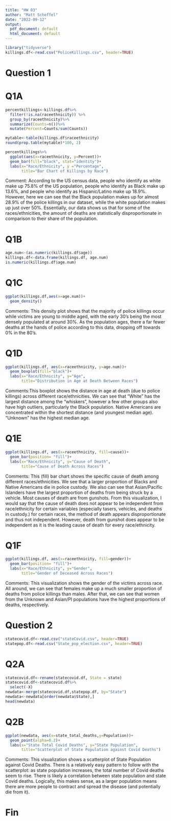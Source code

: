 ```yaml
---
title: "HW 03"
author: "Matt Scheffel"
date: "2022-09-12"
output:
  pdf_document: default
  html_document: default
---
```


```r
library("tidyverse")
killings.df<-read.csv("PoliceKillings.csv", header=TRUE)
```

# Question 1

# Q1A

```r
percentkillings<-killings.df%>%
  filter(!is.na(raceethnicity)) %>%
  group_by(raceethnicity)%>%
  summarize(Counts=n())%>%
  mutate(Percent=Counts/sum(Counts))

mytable<-table(killings.df$raceethnicity)
round(prop.table(mytable)*100, 2)

percentkillings%>%
  ggplot(aes(x=raceethnicity, y=Percent))+
  geom_bar(fill="black", stat="identity")+
  labs(x="Race/Ethnicity", y ="Percentage",
       title="Bar Chart of Killings by Race")
```

Comment: According to the US census data, people who identify as white make up 75.8% of the US population, people who identify as Black make up 13.6%, and people who identify as Hispanic/Latino make up 18.9%. However, here we can see that the Black population makes up for almost 28.9% of the police killings in our dataset, while the white population makes up just over 50%. Essentially, our data shows us that for some of the races/ethnicities, the amount of deaths are statistically disproportionate in comparison to their share of the population.

# Q1B

```r
age.num<-(as.numeric(killings.df$age))
killings.df<-data.frame(killings.df, age.num)
is.numeric(killings.df$age.num)
```

# Q1C

```r
ggplot(killings.df,aes(x=age.num))+
  geom_density()
```
Comments: This density plot shows that the majority of police killings occur while victims are young to middle aged, with the early 30's being the most densely populated at around 30%. As the population ages, there a far fewer deaths at the hands of police according to this data, dropping off towards 0% in the 80's.

# Q1D

```r
ggplot(killings.df, aes(x=raceethnicity, y=age.num))+
  geom_boxplot(fill="black")+
  labs(x="Race/Ethnicity", y="Age",
       title="Distribution in Age at Death Between Races")
```
Comments:This boxplot shows the distance in age at death (due to police killings) across different race/ethnicities. We can see that "White" has the largest distance among the "whiskers", however a few other groups also have high outliers, particularly the Black population. Native Americans are concentrated within the shortest distance (and youngest median age). "Unknown" has the highest median age.

# Q1E

```r
ggplot(killings.df, aes(x=raceethnicity, fill=cause))+
  geom_bar(position= "fill")+
  labs(x="Race/Ethnicity", y="Cause of Death",
       title="Cause of Death Across Races")
```
Comments: This (fill) bar chart shows the specific cause of death among different races/ethnicities. We see that a larger proportion of Blacks and Native Americans die in police custody. We also can see that Asian/Pacific Islanders have the largest proportion of deaths from being struck by a vehicle. Most causes of death are from gunshots. From this visualization, I would say that the cause of death does not appear to be independent from race/ethnicity for certain variables (especially tasers, vehicles, and deaths in custody.) for certain races, the method of death appears disproportionate and thus not independent. However, death from gunshot does appear to be independent as it is the leading cause of death for every race/ethnicity.

# Q1F

```r
ggplot(killings.df, aes(x=raceethnicity, fill=gender))+
  geom_bar(position= "fill")+
  labs(x="Race/Ethnicity", y="Gender",
       title="Gender of Deceased Across Races")
```
Comments: This visualization shows the gender of the victims across race. All around, we can see that females make up a much smaller proportion of deaths from police killings than males. After that, we can see that women from the Unknown and Asian/PI populations have the highest proportions of deaths, respectively.



# Question 2

```r
statecovid.df<-read.csv("stateCovid.csv", header=TRUE)
statepop.df<-read.csv("State_pop_election.csv", header=TRUE)
```

# Q2A

```r
statecovid.df<-rename(statecovid.df, State = state)
statecovid.df<-statecovid.df%>%
  select(-X)
newdata<-merge(statecovid.df,statepop.df, by="State")
newdata<-newdata[order(newdata$State),]
head(newdata)
```

# Q2B

```r
ggplot(newdata, aes(x=state_total_deaths,y=Population))+
  geom_point(alpha=0.2)+
  labs(x="State Total Covid Deaths", y="State Population",
       title="Scatterplot of State Population against Covid Deaths")
```
Comments: This visualization shows a scatterplot of State Population against Covid Deaths. There is a relatively easy pattern to follow with the scatterplot: as state population increases, the total number of Covid deaths seem to rise. There is likely a correlation between state population and state Covid deaths. Logically, this makes sense, as a larger population means there are more people to contract and spread the disease (and potentially die from it). 


# Fin
